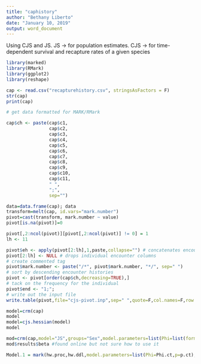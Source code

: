 ```yaml
---
title: "caphistory"
author: "Bethany Liberto"
date: "January 10, 2019"
output: word_document
---
```

Using CJS and JS. JS -> for population estimates. CJS -> for time-dependent survival and recapture rates of a given species 
  
```r
library(marked)
library(RMark)
library(ggplot2)
library(reshape)
```


```r
cap <- read.csv("recapturehistory.csv", stringsAsFactors = F)
str(cap)
print(cap)
```

```r
# get data formatted for MARK/RMark

cap$ch <- paste(cap$c1,
                cap$c2,
                cap$c3,
                cap$c4,
                cap$c5,
                cap$c6,
                cap$c7,
                cap$c8,
                cap$c9,
                cap$c10,
                cap$c11,
                " ",
                ";",
                sep="")

data=data.frame(cap); data
transform=melt(cap, id.vars="mark.number")
pivot=cast(transform, mark.number ~ value)
pivot[is.na(pivot)]=0

pivot[,2:ncol(pivot)][pivot[,2:ncol(pivot)] != 0] = 1
lh <- 11

pivot$eh <- apply(pivot[2:lh],1,paste,collapse="") # concatenates encounter columns into eh
pivot[2:lh] <- NULL # drops individual encounter columns
# create commented tag
pivot$mark.number <- paste("/*", pivot$mark.number, "*/", sep=" ")
# sort by descending encounter histories
pivot <- pivot[order(cap$ch,decreasing=TRUE),]
# tack on the frequency for the individual
pivot$end <- "1;";
# write out the input file
write.table(pivot,file="cjs-pivot.inp",sep=" ",quote=F,col.names=F,row.names=F);

model=crm(cap)
model
model=cjs.hessian(model)
model
```



```r
mod=crm(cap,model="JS",groups="Sex",model.parameters=list(Phi=list(formula=~Sex),p=list(formula=~code)))
mod$results$beta #found online but not sure how to use it
```

```r
Model.1 = mark(hw.proc,hw.ddl,model.parameters=list(Phi=Phi.ct,p=p.ct),output = FALSE,delete=T) #found online as well but don't know how to use it
```



